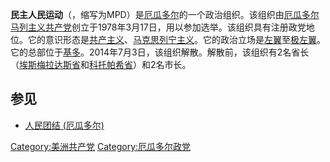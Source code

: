 {{expand|time=2015-03-09T17:43:35+00:00}}
{{unreferenced|time=2015-03-09T17:43:35+00:00}}
'''民主人民运动'''（{{lang-es|Movimiento Popular Democrático}}，缩写为MPD）是[[厄瓜多尔|厄瓜多尔]]的一个政治组织。该组织由[[厄瓜多尔马列主义共产党|厄瓜多尔马列主义共产党]]创立于1978年3月17日，用以参加选举。该组织具有注册政党地位。它的意识形态是[[共产主义|共产主义]]、[[马克思列宁主义|马克思列宁主义]]。它的政治立场是[[左翼|左翼]]至[[极左翼|极左翼]]。它的总部位于[[基多|基多]]。2014年7月3日，该组织解散。解散前，该组织有2名省长（[[埃斯梅拉达斯省|埃斯梅拉达斯省]]和[[科托帕希省|科托帕希省]]）和2名市长。

==参见==
*[[人民团结_(厄瓜多尔)|人民团结 (厄瓜多尔)]]

{{厄瓜多爾小作品}}
[[Category:美洲共产党|Category:美洲共产党]]
[[Category:厄瓜多尔政党|Category:厄瓜多尔政党]]